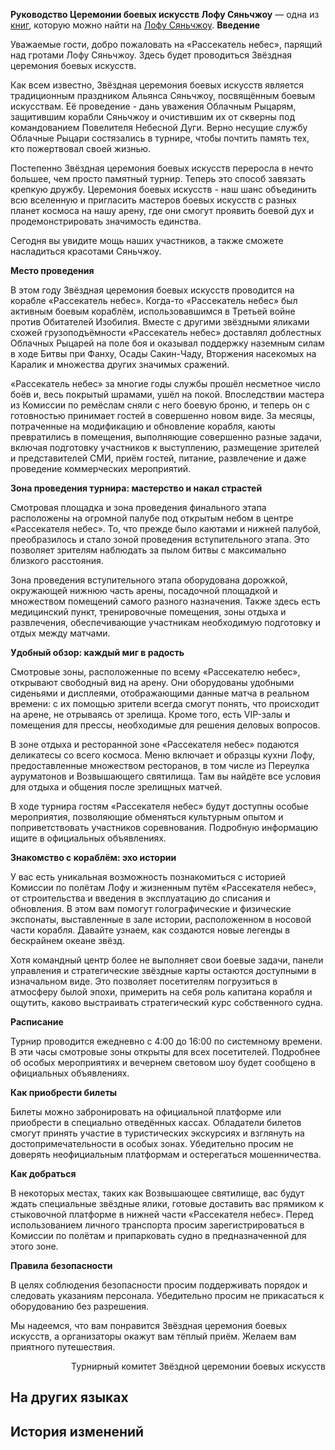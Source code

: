 {{Книга Инфобокс
|id           = 394
|Название     = Руководство Церемонии боевых искусств Лофу Сяньчжоу
|Изображение  = Item Xianzhou Parchment.png
|Мир          = Лофу Сяньчжоу
|Томов        = 1
|Автор        = <!--нужно добавить-->
|Описание     = Руководство Церемонии боевых искусств Лофу Сяньчжоу и «Рассекателя небес».
|Том1         = {{tx}}
|Источник1    = {{tx|Отсутствует источник}}
|Персонажи    = 
|Фракции      = 
}}
'''Руководство Церемонии боевых искусств Лофу Сяньчжоу''' — одна из [[Книги|книг]], которую можно найти на [[Лофу Сяньчжоу]].
<!--
==Получение==
<gallery>
Книга НАЗВАНИЕ.png|НАЗВАНИЕ
Локация НАЗВАНИЕ.png|Расположение на карте. Ближайший пространственный якорь «[[НАЗВАНИЕ]]»
</gallery>
-->
'''Введение'''

Уважаемые гости, добро пожаловать на «Рассекатель небес», парящий над гротами Лофу Сяньчжоу. Здесь будет проводиться Звёздная церемония боевых искусств.

Как всем известно, Звёздная церемония боевых искусств является традиционным праздником Альянса Сяньчжоу, посвящённым боевым искусствам. Её проведение - дань уважения Облачным Рыцарям, защитившим корабли Сяньчжоу и очистившим их от скверны под командованием Повелителя Небесной Дуги. Верно несущие службу Облачные Рыцари состязались в турнире, чтобы почтить память тех, кто пожертвовал своей жизнью.

Постепенно Звёздная церемония боевых искусств переросла в нечто большее, чем просто памятный турнир. Теперь это способ завязать крепкую дружбу. Церемония боевых искусств - наш шанс объединить всю вселенную и пригласить мастеров боевых искусств с разных планет космоса на нашу арену, где они смогут проявить боевой дух и продемонстрировать значимость единства.

Сегодня вы увидите мощь наших участников, а также сможете насладиться красотами Сяньчжоу.

'''Место проведения'''

В этом году Звёздная церемония боевых искусств проводится на корабле «Рассекатель небес». Когда-то «Рассекатель небес» был активным боевым кораблём, использовавшимся в Третьей войне против Обитателей Изобилия. Вместе с другими звёздными яликами схожей грузоподъёмности «Рассекатель небес» доставлял доблестных Облачных Рыцарей на поле боя и оказывал поддержку наземным силам в ходе Битвы при Фанху, Осады Сакин-Чаду, Вторжения насекомых на Каралик и множества других значимых сражений.

«Рассекатель небес» за многие годы службы прошёл несметное число боёв и, весь покрытый шрамами, ушёл на покой. Впоследствии мастера из Комиссии по ремёслам сняли с него боевую броню, и теперь он с готовностью принимает гостей в совершенно новом виде. За месяцы, потраченные на модификацию и обновление корабля, каюты превратились в помещения, выполняющие совершенно разные задачи, включая подготовку участников к выступлению, размещение зрителей и представителей СМИ, приём гостей, питание, развлечение и даже проведение коммерческих мероприятий.

'''Зона проведения турнира: мастерство и накал страстей'''

Смотровая площадка и зона проведения финального этапа расположены на огромной палубе под открытым небом в центре «Рассекателя небес». То, что прежде было каютами и нижней палубой, преобразилось и стало зоной проведения вступительного этапа. Это позволяет зрителям наблюдать за пылом битвы с максимально близкого расстояния.

Зона проведения вступительного этапа оборудована дорожкой, окружающей нижнюю часть арены, посадочной площадкой и множеством помещений самого разного назначения. Также здесь есть медицинский пункт, тренировочные помещения, зоны отдыха и развлечения, обеспечивающие участникам необходимую подготовку и отдых между матчами.

'''Удобный обзор: каждый миг в радость'''

Смотровые зоны, расположенные по всему «Рассекателю небес», открывают свободный вид на арену. Они оборудованы удобными сиденьями и дисплеями, отображающими данные матча в реальном времени: с их помощью зрители всегда смогут понять, что происходит на арене, не отрываясь от зрелища. Кроме того, есть VIP-залы и помещения для прессы, необходимые для решения деловых вопросов.

В зоне отдыха и ресторанной зоне «Рассекателя небес» подаются деликатесы со всего космоса. Меню включает и образцы кухни Лофу, предоставленные множеством ресторанов, в том числе из Переулка ауруматонов и Возвышающего святилища. Там вы найдёте все условия для отдыха и общения после зрелищных матчей.

В ходе турнира гостям «Рассекателя небес» будут доступны особые мероприятия, позволяющие обменяться культурным опытом и поприветствовать участников соревнования. Подробную информацию ищите в официальных объявлениях.

'''Знакомство с кораблём: эхо истории'''

У вас есть уникальная возможность познакомиться с историей Комиссии по полётам Лофу и жизненным путём «Рассекателя небес», от строительства и введения в эксплуатацию до списания и обновления. В этом вам помогут голографические и физические экспонаты, выставленные в зале истории, расположенном в носовой части корабля. Давайте узнаем, как создаются новые легенды в бескрайнем океане звёзд.

Хотя командный центр более не выполняет свои боевые задачи, панели управления и стратегические звёздные карты остаются доступными в изначальном виде. Это позволяет посетителям погрузиться в атмосферу былой эпохи, примерить на себя роль капитана корабля и ощутить, каково выстраивать стратегический курс собственного судна.

'''Расписание'''

Турнир проводится ежедневно с 4:00 до 16:00 по системному времени. В эти часы смотровые зоны открыты для всех посетителей. Подробнее об особых мероприятиях и вечернем световом шоу будет сообщено в официальных объявлениях.

'''Как приобрести билеты'''

Билеты можно забронировать на официальной платформе или приобрести в специально отведённых кассах. Обладатели билетов смогут принять участие в туристических экскурсиях и взглянуть на достопримечательности в особых зонах. Убедительно просим не доверять неофициальным платформам и остерегаться мошенничества.

'''Как добраться'''

В некоторых местах, таких как Возвышающее святилище, вас будут ждать специальные звёздные ялики, готовые доставить вас прямиком к стыковочной платформе в нижней части «Рассекателя небес». Перед использованием личного транспорта просим зарегистрироваться в Комиссии по полётам и припарковать судно в предназначенной для этого зоне.

'''Правила безопасности'''

В целях соблюдения безопасности просим поддерживать порядок и следовать указаниям персонала. Убедительно просим не прикасаться к оборудованию без разрешения.

Мы надеемся, что вам понравится Звёздная церемония боевых искусств, а организаторы окажут вам тёплый приём. Желаем вам приятного путешествия.

<div align="right">Турнирный комитет Звёздной церемонии боевых искусств</div>

==На других языках==
{{На других языках
|en   = Xianzhou Luofu Wardance Guide
|zhs  = 仙舟「罗浮」演武仪典导览
|zht  = 仙舟「羅浮」演武儀典導覽
|ja   = 仙舟「羅浮」演武典礼案内
|ko   = 선주 「나부」 연무 의식 가이드
|es   = Guía de la ceremonia de Habilidades Estelares de Combate del Luofu de Xianzhou
|fr   = Guide de la Danse martiale du Luofu de Xianzhou
|ru   = Руководство Церемонии боевых искусств Лофу Сяньчжоу
|th   = ไกด์พิธีดวลยุทธ์แห่ง Xianzhou "Luofu"
|vi   = Hướng Dẫn Lễ Diễn Võ Xianzhou Luofu
|de   = Reiseführer: Kampfkunstzeremonie der Xianzhou Luofu
|id   = Panduan Ritual Bela Diri Xianzhou "Luofu"
|pt   = Guia da Dança da Guerra do Luofu do Xianzhou
}}

==История изменений==
{{История изменений|2.7}}